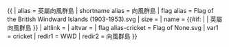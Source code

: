 {{ {{{1<noinclude>|country showdata</noinclude>}}}
| alias = 英屬向風群島
| shortname alias = 向風群島
| flag alias = Flag of the British Windward Islands (1903-1953).svg
| size = {{{size|}}}
| name = {{#if: {{{name|}}} | {{{name|}}} | 英屬向風群島 }}
| altlink = {{{altlink|}}}
| altvar = {{{altvar|}}}
| flag alias-cricket = Flag of None.svg
<noinclude>
| var1 = cricket
| redir1 = WWD
| redir2 = 向風群島
</noinclude>
}}